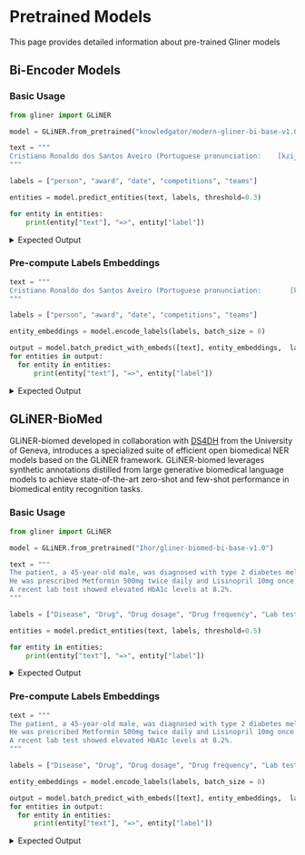 


# Pretrained Models

This page provides detailed information about pre-trained Gliner models


## Bi-Encoder Models

<BiEncoderTable />

### Basic Usage
   ```python
   from gliner import GLiNER

   model = GLiNER.from_pretrained("knowledgator/modern-gliner-bi-base-v1.0")

   text = """
   Cristiano Ronaldo dos Santos Aveiro (Portuguese pronunciation:    [kɾiʃˈtjɐnu ʁɔˈnaldu]; born 5 February 1985) is a Portuguese   professional footballer who plays as a forward for and captains both   Saudi Pro League club Al Nassr and the Portugal national team. Widely  regarded as one of the greatest players of all time, Ronaldo has won  five Ballon d'Or awards,[note 3] a record three UEFA Men's Player of the    Year Awards, and four European Golden Shoes, the most by a European  player. He has won 33 trophies in his career, including seven league  titles, five UEFA Champions Leagues, the UEFA European Championship and  the UEFA Nations League. Ronaldo holds the records for most appearances  (183), goals (140) and assists (42) in the Champions League, goals in    the European Championship (14), international goals (128) and  international appearances (205). He is one of the few players to have    made over 1,200 professional career appearances, the most by an outfield   player, and has scored over 850 official senior career goals for club  and country, making him the top goalscorer of all time.
   """

   labels = ["person", "award", "date", "competitions", "teams"]

   entities = model.predict_entities(text, labels, threshold=0.3)

   for entity in entities:
       print(entity["text"], "=>", entity["label"])
   ```
   <details>
    <summary>Expected Output</summary>
    ```bash
    Cristiano Ronaldo dos Santos Aveiro => person
    5 February 1985 => date
    Al Nassr => teams
    Portugal national team => teams
    Ballon d'Or => award
    UEFA Men's Player of the Year Awards => award
    European Golden Shoes => award
    UEFA Champions Leagues => competitions
    UEFA European Championship => competitions
    UEFA Nations League => competitions
    Champions League => competitions
    European Championship => competitions
    ```
   </details>

### Pre-compute Labels Embeddings
   ```python
   text = """
   Cristiano Ronaldo dos Santos Aveiro (Portuguese pronunciation:       [kɾiʃˈtjɐnu ʁɔˈnaldu]; born 5 February 1985) is a Portuguese      professional footballer who plays as a forward for and captains both    Saudi Pro League club Al Nassr and the Portugal national team. Widely    regarded as one of the greatest players of all time, Ronaldo has won   five Ballon d'Or awards,[note 3] a record three UEFA Men's Player of  the    Year Awards, and four European Golden Shoes, the most by a  European  player. He has won 33 trophies in his career, including seven  league  titles, five UEFA Champions Leagues, the UEFA European  Championship and  the UEFA Nations League. Ronaldo holds the records for    most appearances  (183), goals (140) and assists (42) in the Champions  League, goals in    the European Championship (14), international goals  (128) and  international appearances (205). He is one of the few players    to have    made over 1,200 professional career appearances, the most by    an outfield   player, and has scored over 850 official senior career    goals for club  and country, making him the top goalscorer of all time.
   """

   labels = ["person", "award", "date", "competitions", "teams"]

   entity_embeddings = model.encode_labels(labels, batch_size = 8)

   output = model.batch_predict_with_embeds([text], entity_embeddings,  labels)
   for entities in output:
     for entity in entities:
         print(entity["text"], "=>", entity["label"])
   ```
   <details>
    <summary>Expected Output</summary>
    ```bash
    Encoding labels: 100%|██████████| 1/1 [00:00<00:00,  2.51it/s]
    Cristiano Ronaldo dos Santos Aveiro => person
    5 February 1985 => date
    Ballon d'Or => award
    UEFA Men's Player of the    Year Awards => award
    European Golden Shoes => award
    UEFA Champions Leagues => competitions
    UEFA European Championship => competitions
    UEFA Nations League => competitions
    ```
   </details>

## GLiNER-BioMed
GLiNER-biomed developed in collaboration with [DS4DH](https://www.unige.ch/medecine/radio/en/research-groups/1035teodoro) from the University of Geneva, introduces a specialized suite of efficient open biomedical NER models based on the GLiNER framework. GLiNER-biomed leverages synthetic annotations distilled from large generative biomedical language models to achieve state-of-the-art zero-shot and few-shot performance in biomedical entity recognition tasks.

<GlinerBiomedTable />

### Basic Usage
   ```python
   from gliner import GLiNER

   model = GLiNER.from_pretrained("Ihor/gliner-biomed-bi-base-v1.0")

   text = """
   The patient, a 45-year-old male, was diagnosed with type 2 diabetes mellitus and hypertension.
   He was prescribed Metformin 500mg twice daily and Lisinopril 10mg once daily. 
   A recent lab test showed elevated HbA1c levels at 8.2%.
   """

   labels = ["Disease", "Drug", "Drug dosage", "Drug frequency", "Lab test", "Lab test value", "Demographic information"]

   entities = model.predict_entities(text, labels, threshold=0.5)

   for entity in entities:
       print(entity["text"], "=>", entity["label"])

   ```
   <details>
    <summary>Expected Output</summary>
    ```bash
    45-year-old male => Demographic information
    type 2 diabetes mellitus => Disease
    hypertension => Disease
    Metformin => Drug
    500mg => Drug dosage
    twice daily => Drug frequency
    Lisinopril => Drug
    10mg => Drug dosage
    once daily => Drug frequency
    HbA1c levels => Lab test
    8.2% => Lab test value
    ```
   </details>

### Pre-compute Labels Embeddings
   ```python
   text = """
   The patient, a 45-year-old male, was diagnosed with type 2 diabetes mellitus and hypertension.
   He was prescribed Metformin 500mg twice daily and Lisinopril 10mg once daily. 
   A recent lab test showed elevated HbA1c levels at 8.2%.
   """

   labels = ["Disease", "Drug", "Drug dosage", "Drug frequency", "Lab test", "Lab test value", "Demographic information"]

   entity_embeddings = model.encode_labels(labels, batch_size = 8)

   output = model.batch_predict_with_embeds([text], entity_embeddings,  labels)
   for entities in output:
     for entity in entities:
         print(entity["text"], "=>", entity["label"])
   ```
   <details>
    <summary>Expected Output</summary>
    ```bash
    Encoding labels: 100%|██████████| 1/1 [00:00<00:00,  2.51it/s]
    45-year-old male => Demographic information
    type 2 diabetes mellitus => Disease
    hypertension => Disease
    Metformin => Drug
    500mg => Drug dosage
    twice daily => Drug frequency
    Lisinopril => Drug
    10mg => Drug dosage
    once daily => Drug frequency
    HbA1c levels => Lab test
    8.2% => Lab test value
    ```
   </details>